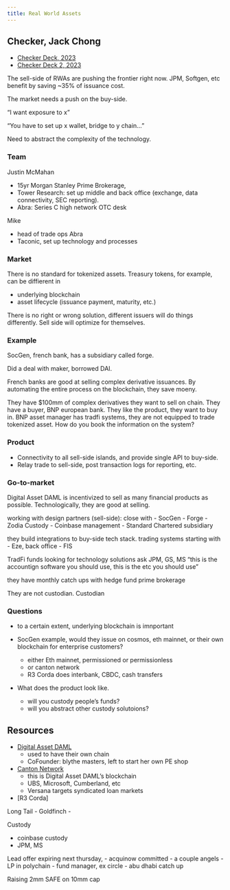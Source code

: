 ```yaml
---
title: Real World Assets
---
```


## Checker, Jack Chong

- [Checker Deck, 2023](checker-deck.pdf)
- [Checker Deck 2, 2023](checker-deck.pdf)

The sell-side of RWAs are pushing the frontier right now. JPM, Softgen, etc benefit by saving ~35% of issuance cost.

The market needs a push on the buy-side.

"I want exposure to x"

"You have to set up x wallet, bridge to y chain..."

Need to abstract the complexity of the technology.

### Team

Justin McMahan

- 15yr Morgan Stanley Prime Brokerage, 
- Tower Research: set up middle and back office (exchange, data connectivity, SEC reporting).
- Abra: Series C high network OTC desk

Mike

- head of trade ops Abra
- Taconic, set up technology and processes

### Market

There is no standard for tokenized assets. Treasury tokens, for example, can be diffierent in

- underlying blockchain
- asset lifecycle (issuance payment, maturity, etc.)

There is no right or wrong solution, different issuers will do things differently. Sell side will optimize for themselves.

### Example

SocGen, french bank, has a subsidiary called forge.

Did a deal with maker, borrowed DAI.

French banks are good at selling complex derivative issuances. By automating the entire process on the blockchain, they save moeny.

They have $100mm of complex derivatives they want to sell on chain. They have a buyer, BNP european bank. They like the product, they want to buy in. BNP asset manager has tradfi systems, they are not equipped to trade tokenized asset. How do you book the information on the system?

### Product

- Connectivity to all sell-side islands, and provide single API to buy-side. 
- Relay trade to sell-side, post transaction logs for reporting, etc.

### Go-to-market

Digital Asset DAML is incentivized to sell as many financial products as possible. Technologically, they are good at selling. 

working with design partners (sell-side): close with
- SocGen
- Forge
- Zodia Custody
- Coinbase management
- Standard Chartered subsidiary

they build integrations to buy-side tech stack. trading systems starting with
- Eze, back office
- FIS

TradFi funds looking for technology solutions ask JPM, GS, MS
"this is the accountign software you should use, this is the etc you should use"

they have monthly catch ups with hedge fund prime brokerage

They are not custodian. Custodian


### Questions

- to a certain extent, underlying blockchain is imnportant

- SocGen example, would they issue on cosmos, eth mainnet, or their own blockchain for enterprise customers?
    - either Eth mainnet, permissioned or permissionless
    - or canton network
    - R3 Corda does interbank, CBDC, cash transfers

- What does the product look like. 
    - will you custody people's funds?
    - will you abstract other custody solutoions?


## Resources

- [Digital Asset DAML](https://www.digitalasset.com/)
    - used to have their own chain
    - CoFounder: blythe masters, left to start her own PE shop

- [Canton Network](https://www.canton.network/)
    - this is Digital Asset DAML's blockchain
    - UBS, Microsoft, Cumberland, etc
    - Versana targets syndicated loan markets

- [R3 Corda]


Long Tail
- Goldfinch
- 


Custody

- coinbase custody
- JPM, MS



Lead offer expiring next thursday, 
- acquinow committed
- a couple angels
    - LP in polychain
    - fund manager, ex circle
    - abu dhabi catch up

Raising 2mm SAFE on 10mm cap
